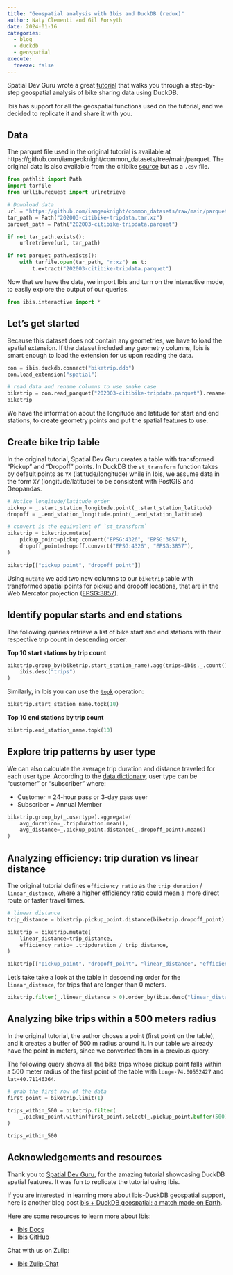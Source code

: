 ```yaml
---
title: "Geospatial analysis with Ibis and DuckDB (redux)"
author: Naty Clementi and Gil Forsyth
date: 2024-01-16
categories:
  - blog
  - duckdb
  - geospatial
execute:
  freeze: false
---
```


Spatial Dev Guru wrote a great [tutorial](https://spatial-dev.guru/2023/12/09/geospatial-analysis-using-duckdb/)
that walks you through a step-by-step geospatial analysis of bike sharing data using DuckDB.

Ibis has support for all the geospatial functions used on the tutorial, and we
decided to replicate it and share it with you.

## Data

The parquet file used in the original tutorial is available at
https://github.com/iamgeoknight/common_datasets/tree/main/parquet. The original
data is also available from the citibike
[source](https://s3.amazonaws.com/tripdata/index.html) but as a `.csv` file.

```python
from pathlib import Path
import tarfile
from urllib.request import urlretrieve

# Download data
url = "https://github.com/iamgeoknight/common_datasets/raw/main/parquet/202003-citibike-tripdata.tar.xz"
tar_path = Path("202003-citibike-tripdata.tar.xz")
parquet_path = Path("202003-citibike-tripdata.parquet")

if not tar_path.exists():
    urlretrieve(url, tar_path)

if not parquet_path.exists():
    with tarfile.open(tar_path, "r:xz") as t:
        t.extract("202003-citibike-tripdata.parquet")
```

Now that we have the data, we import Ibis and turn on the interactive mode, to
easily explore the output of our queries.

```python
from ibis.interactive import *
```

## Let's get started

Because this dataset does not contain any geometries, we have to load the spatial
extension. If the dataset included any geometry columns, Ibis is smart enough to
load the extension for us upon reading the data.

```python
con = ibis.duckdb.connect("biketrip.ddb")
con.load_extension("spatial")

# read data and rename columns to use snake case
biketrip = con.read_parquet("202003-citibike-tripdata.parquet").rename("snake_case")
biketrip
```

We have the information about the longitude and latitude for start and end stations,
to create geometry points and put the spatial features to use.

## Create bike trip table

In the original tutorial, Spatial Dev Guru creates a table with transformed
"Pickup" and "Dropoff" points. In DuckDB the `st_transform` function takes by default
points as `YX` (latitude/longitude) while in Ibis, we assume data in the form
`XY` (longitude/latitude) to be consistent with PostGIS and Geopandas.

```python
# Notice longitude/latitude order
pickup = _.start_station_longitude.point(_.start_station_latitude)
dropoff = _.end_station_longitude.point(_.end_station_latitude)

# convert is the equivalent of `st_transform`
biketrip = biketrip.mutate(
    pickup_point=pickup.convert("EPSG:4326", "EPSG:3857"),
    dropoff_point=dropoff.convert("EPSG:4326", "EPSG:3857"),
)

biketrip[["pickup_point", "dropoff_point"]]
```

Using `mutate` we add two new columns to our `biketrip` table with transformed
spatial points for pickup and dropoff locations, that are in the Web Mercator projection ([EPSG:3857](https://epsg.io/3857)).

## Identify popular starts and end stations

The following queries retrieve a list of bike start and end stations with their respective trip count in descending order.

**Top 10 start stations by trip count**

```python
biketrip.group_by(biketrip.start_station_name).agg(trips=ibis._.count()).order_by(
    ibis.desc("trips")
)
```

Similarly, in Ibis you can use the [`topk`](https://ibis-project.org/tutorials/ibis-for-sql-users#top-k-operations) operation:

```python
biketrip.start_station_name.topk(10)
```

**Top 10 end stations by trip count**

```python
biketrip.end_station_name.topk(10)
```

## Explore trip patterns by user type

We can also calculate the average trip duration and distance traveled for each
user type. According to the [data dictionary](https://ride.citibikenyc.com/system-data), user type can be "customer" or "subscriber" where:

- Customer = 24-hour pass or 3-day pass user
- Subscriber = Annual Member

```python
biketrip.group_by(_.usertype).aggregate(
    avg_duration=_.tripduration.mean(),
    avg_distance=_.pickup_point.distance(_.dropoff_point).mean()
)
```

## Analyzing efficiency: trip duration vs linear distance

The original tutorial defines `efficiency_ratio` as the `trip_duration` / `linear_distance`, where a higher efficiency ratio could mean a more direct
route or faster travel times.

```python
# linear distance
trip_distance = biketrip.pickup_point.distance(biketrip.dropoff_point)

biketrip = biketrip.mutate(
    linear_distance=trip_distance,
    efficiency_ratio=_.tripduration / trip_distance,
)

biketrip[["pickup_point", "dropoff_point", "linear_distance", "efficiency_ratio"]]
```

Let's take take a look at the table in descending order for the `linear_distance`, for trips that are longer than 0 meters.

```python
biketrip.filter(_.linear_distance > 0).order_by(ibis.desc("linear_distance"))
```

## Analyzing bike trips within a 500 meters radius

In the original tutorial, the author choses a point (first point on the table),
and it creates a buffer of 500 m radius around it. In our table we already have
the point in meters, since we converted them in a previous query.

The following query shows all the bike trips whose pickup point falls within a
500 meter radius of the first point of the table with `long=-74.00552427` and
`lat=40.71146364`.

```python
# grab the first row of the data
first_point = biketrip.limit(1)

trips_within_500 = biketrip.filter(
    _.pickup_point.within(first_point.select(_.pickup_point.buffer(500)).to_array())
)

trips_within_500
```

## Acknowledgements and resources

Thank you to [Spatial Dev Guru](https://spatial-dev.guru/), for the amazing
tutorial showcasing DuckDB spatial features. It was fun to replicate the tutorial
using Ibis.

If you are interested in learning more about Ibis-DuckDB geospatial support,
here is another blog post [bis + DuckDB geospatial: a match made on Earth](https://ibis-project.org/posts/ibis-duckdb-geospatial/).

Here are some resources to learn more about Ibis:

- [Ibis Docs](https://ibis-project.org/)
- [Ibis GitHub](https://github.com/ibis-project/ibis)

Chat with us on Zulip:

- [Ibis Zulip Chat](https://ibis-project.zulipchat.com/)
